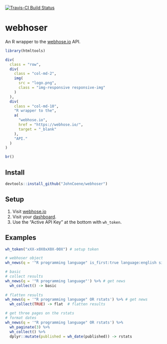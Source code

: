 [![Travis-CI Build Status](https://travis-ci.org/JohnCoene/webhoser.svg?branch=master)](https://travis-ci.org/JohnCoene/webhoser)

# webhoser

An R wrapper to the [webhose.io](https://webhose.io/) API.

```r
library(htmltools)
```

```r
div(
  class = "row",
  div(
    class = "col-md-2",
    img(
      src = "logo.png",
      class = "img-responsive responsive-img"
    )
  ),
  div(
    class = "col-md-10",
    "R wrapper to the", 
    a(
      "webhose.io",
      href = "https://webhose.io/",
      target = "_blank"
    ), 
    "API."
  )
)

br()
```

## Install

```r
devtools::install_github("JohnCoene/webhoser")
```

## Setup

1. Visit [webhose.io](https://webhose.io/)
2. Visit your [dashboard](https://webhose.io/dashboard).
3. Use the "Active API Key" at the bottom with `wh_token`.

## Examples

``` r
wh_token("xXX-x0X0xX0X-00X") # setup token

# webhoser object
wh_news(q = '"R programming language" is_first:true language:english site_type:news') -> news

# basic
# collect results
wh_news(q = '"R programming language"') %>% # get news
  wh_collect() -> basic
  
# flatten results
wh_news(q = '"R programming language" OR rstats') %>% # get news
  wh_collect(TRUE) -> flat  # flatten results

# get three pages on the rstats
# format dates
wh_news(q = '"R programming language" OR rstats') %>% 
  wh_paginate(3) %>% 
  wh_collect() %>% 
  dplyr::mutate(published = wh_date(published)) -> rstats
```